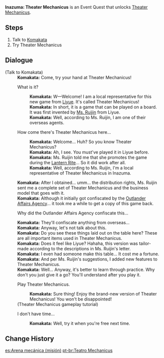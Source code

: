 {{EventTabs|rootpage=Theater Mechanicus/2021-08-12}}
{{Quest Infobox
|id            = 72656
|title         = Inazuma: Theater Mechanicus
|type          = World
|event_name    = Theater Mechanicus: Stage of Wonders
|summary       = 
|requirement   = [[Ritou Escape Plan]]
|startLocation = [[Inazuma City]], [[Inazuma]]
|other         = *Unlocks [[Theater Mechanicus]] Event
|characters    = Traveler; Komakata
|region        = Inazuma
|area          = Narukami Island
}}
'''Inazuma: Theater Mechanicus''' is an Event Quest that unlocks [[Theater Mechanicus]].
==Steps==
#Talk to [[Komakata]]
#Try Theater Mechanicus

==Dialogue==
{{Quest Description|You discover someone who is promoting Theater Mechanicus in [[Inazuma]]...}}
{{dialogue start}}
;(Talk to Komakata)
:'''Komakata:''' Come, try your hand at Theater Mechanicus!
:{{DIcon}} What is it?
::'''Komakata:''' W&mdash;Welcome! I am a local representative for this new game from [[Liyue]]. It's called Theater Mechanicus!
::'''Komakata:''' In short, it is a game that can be played on a board. It was first invented by [[Ruijin|Ms. Ruijin]] from Liyue.
::'''Komakata:''' Well, according to Ms. Ruijin, I am one of their overseas agents.
:{{DIcon}} How come there's Theater Mechanicus here...
::'''Komakata:''' Welcome... Huh? So you know Theater Mechanicus?
::'''Komakata:''' Ah, I see. You must've played it in Liyue before.
::'''Komakata:''' Ms. Ruijin told me that she promotes the game during the [[Lantern Rite]]... So it did work after all.
::'''Komakata:''' Well, according to Ms. Ruijin, I'm a local representative of Theater Mechanicus in Inazuma.
:'''Komakata:''' After I obtained... umm... the distribution rights, Ms. Ruijin sent me a complete set of Theater Mechanicus and the business model that goes with it.
:'''Komakata:''' Although it initially got confiscated by the [[Outlander Affairs Agency]]... it took me a while to get a copy of this game back.
:{{DIcon}} Why did the Outlander Affairs Agency confiscate this...
:'''Komakata:''' They'll confiscate anything from overseas...
:'''Komakata:''' Anyway, let's not talk about this.
:'''Komakata:''' Do you see these things laid out on the table here? These are all important items used in Theater Mechanicus.
:'''Komakata:''' Does it feel like Liyue? Hahaha, this version was tailor-made according to the descriptions in Ms. Ruijin's letter.
:'''Komakata:''' I even had someone make this table... It cost me a fortune.
:'''Komakata:''' And per Ms. Ruijin's suggestions, I added new features to Theater Mechanicus.
:'''Komakata:''' Well... Anyway, it's better to learn through practice. Why don't you just give it a go? You'll understand after you play it.
:{{DIcon}} Play Theater Mechanicus.
::'''Komakata:''' Sure thing! Enjoy the brand-new version of Theater Mechanicus! You won't be disappointed!
:;(Theater Mechanicus gameplay tutorial)
:{{DIcon}} I don't have time...
::'''Komakata:''' Well, try it when you're free next time.
{{Dialogue end}}

==Change History==
{{Change History|2.0}}

[[es:Arena mecánica (misión)]]
[[pt-br:Teatro Mechanicus]]